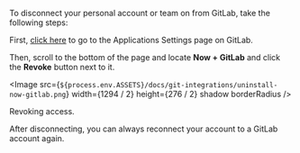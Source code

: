 
To disconnect your personal account or team on <ProductName /> from GitLab, take the following steps:

First, [click here](https://gitlab.com/profile/applications) to go to the Applications Settings page on GitLab.

Then, scroll to the bottom of the page and locate **Now + GitLab** and click the **Revoke** button next to it.

<Image
  src={`${process.env.ASSETS}/docs/git-integrations/uninstall-now-gitlab.png`}
  width={1294 / 2}
  height={276 / 2}
  shadow
  borderRadius
/>
<Caption>Revoking access.</Caption>

After disconnecting, you can always reconnect your <ProductName /> account to a GitLab account again.

